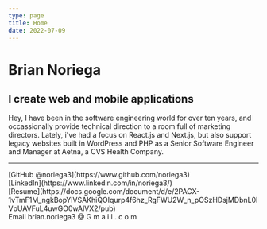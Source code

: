 ```yaml
---
type: page
title: Home
date: 2022-07-09
---
```


# Brian Noriega

## I create web and mobile applications
Hey, I have been in the software engineering world for over ten years, and occassionally provide technical direction to a room full of marketing directors. Lately, i've had a focus on React.js and 
Next.js, but also support legacy websites built in WordPress and PHP as a Senior Software Engineer and Manager at Aetna, a CVS Health Company.

---

<div>
  [GitHub @noriega3](https://www.github.com/noriega3)
  <br />
  [LinkedIn](https://www.linkedin.com/in/noriega3/)
  <br />
  [Resume](https://docs.google.com/document/d/e/2PACX-1vTmF1M_ngkBopYlVSAKhiQOIqurp4f6hz_RgFWU2W_n_pOSzHDsjMDbnL0lVpUAVFuL4uwGO0wAlVX2/pub)
  <br />
  Email brian.noriega3 @ G m a i l . c o m
</div>

